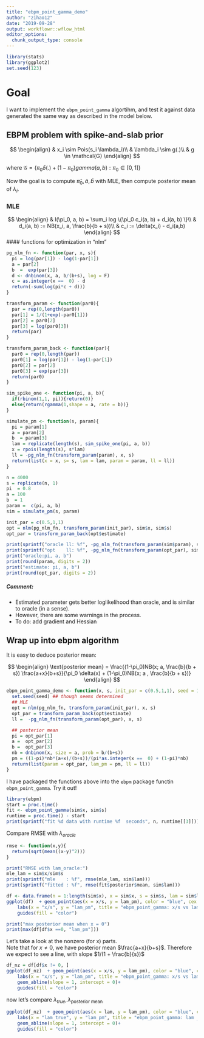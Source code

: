 ```yaml
---
title: "ebpm_point_gamma_demo"
author: "zihao12"
date: "2019-09-28"
output: workflowr::wflow_html
editor_options:
  chunk_output_type: console
---
```


```r
library(stats)
library(ggplot2)
set.seed(123)
```


# Goal
I want to implement the `ebpm_point_gamma` algortihm, and test it against data generated the same way as described in the model below. 

## EBPM problem with spike-and-slab prior
$$
\begin{align}
  & x_i \sim Pois(s_i \lambda_i)\\
  & \lambda_i \sim g(.)\\
  & g \in \mathcal{G}
\end{align}
$$

where $\mathcal{G} = \{\pi_0 \delta(.) + (1-\pi_0) gamma(a,b): \pi_0 \in  [0,1] \}$\

Now the goal is to compute  $\hat{\pi}_0,\hat{a}, \hat{b}$ with MLE, then compute posterior mean of $\lambda_i$. 

### MLE
$$
\begin{align}
  & l(\pi_0, a, b) = \sum_i log \{\pi_0 c_i(a, b) +  d_i(a, b) \}\\
  & d_i(a, b)  := NB(x_i, a, \frac{b}{b + s})\\
  & c_i  := \delta(x_i) - d_i(a,b)
\end{align}
$$
#### functions for optimization in "nlm"
```r
pg_nlm_fn <- function(par, x, s){
  pi = log(par[1]) - log(1-par[1])
  a = par[2]
  b  =  exp(par[3])
  d <- dnbinom(x, a, b/(b+s), log = F) 
  c = as.integer(x ==  0) - d
  return(-sum(log(pi*c + d)))
}

transform_param <- function(par0){
  par = rep(0,length(par0))
  par[1] = 1/(1+exp(-par0[1]))
  par[2] = par0[2]
  par[3] = log(par0[3])
  return(par)
}

transform_param_back <- function(par){
  par0 = rep(0,length(par))
  par0[1] = log(par[1]) - log(1-par[1])
  par0[2] = par[2]
  par0[3] = exp(par[3])
  return(par0)
}
```


```r
sim_spike_one <- function(pi, a, b){
  if(rbinom(1,1, pi)){return(0)}
  else{return(rgamma(1,shape = a, rate = b))}
}

simulate_pm <- function(s, param){
  pi = param[1]
  a = param[2]
  b  = param[3]
  lam = replicate(length(s), sim_spike_one(pi, a, b))
  x = rpois(length(s), s*lam)
  ll = -pg_nlm_fn(transform_param(param), x, s)
  return(list(x = x, s= s, lam = lam, param = param, ll = ll))
}
```

```r
n = 4000
s = replicate(n, 1)
pi  = 0.8
a = 100
b  = 1
param =  c(pi, a, b)
sim = simulate_pm(s, param)
```

```r
init_par = c(0.5,1,1)
opt = nlm(pg_nlm_fn, transform_param(init_par), sim$x, sim$s)
opt_par = transform_param_back(opt$estimate)
```

```r
print(sprintf("oracle ll: %f", -pg_nlm_fn(transform_param(sim$param), sim$x, sim$s)))
print(sprintf("opt    ll: %f", -pg_nlm_fn(transform_param(opt_par), sim$x, sim$s)))
print("oracle:pi, a, b")
print(round(param, digits = 2))
print("estimate: pi, a, b")
print(round(opt_par, digits = 2))

```


##### Comment:
* Estimated parameter gets better loglikelihood than oracle, and is similar to oracle (in a sense). 
* However, there are some warnings in the process. 
* To do: add gradient and Hessian

## Wrap up into ebpm algorithm
It is easy to deduce posterior mean:

$$
\begin{align}
  \text{posterior mean} = \frac{(1-\pi_0)NB(x; a, \frac{b}{b + s}) \frac{a+x}{b+s}}{\pi_0 \delta(x) + (1-\pi_0)NB(x; a , \frac{b}{b + s})}
\end{align}
$$

```r
ebpm_point_gamma_demo <- function(x, s, init_par = c(0.5,1,1), seed = 123){
  set.seed(seed) ## though seems determined
  ## MLE
  opt = nlm(pg_nlm_fn, transform_param(init_par), x, s)
  opt_par = transform_param_back(opt$estimate)
  ll =  -pg_nlm_fn(transform_param(opt_par), x, s)

  ## posterior mean
  pi = opt_par[1]
  a =  opt_par[2]
  b =  opt_par[3]
  nb = dnbinom(x, size = a, prob = b/(b+s))
  pm = ((1-pi)*nb*(a+x)/(b+s))/(pi*as.integer(x ==  0) + (1-pi)*nb)
  return(list(param = opt_par, lam_pm = pm, ll = ll))
}
```


I have packaged the functions above into the `ebpm` package functin `ebpm_point_gamma`. Try it out!
```r
library(ebpm)
start = proc.time()
fit <- ebpm_point_gamma(sim$x, sim$s)
runtime = proc.time() - start
print(sprintf("fit %d data with runtime %f  seconds", n, runtime[[3]]))
```

Compare RMSE with $\lambda_{oracle}$
```r
rmse <- function(x,y){
  return(sqrt(mean((x-y)^2)))
}

print("RMSE with lam_oracle:")
mle_lam = sim$x/sim$s
print(sprintf("mle    : %f", rmse(mle_lam, sim$lam)))
print(sprintf("fitted : %f", rmse(fit$posterior$mean, sim$lam)))
```


```r
df <- data.frame(n = 1:length(sim$x), x = sim$x, s = sim$s, lam = sim$lam, lam_pm = fit$posterior$mean)
ggplot(df)  + geom_point(aes(x = x/s, y = lam_pm), color = "blue", cex = 0.5) +
    labs(x = "x/s", y = "lam_pm", title = "ebpm_point_gamma: x/s vs lam_posterior_mean") +
    guides(fill = "color")
```

```r
print("max posterior mean when x = 0")
print(max(df[df$x ==0, "lam_pm"]))
```



Let's take a look at the nonzero (for x) parts.\
Note that for $x \neq 0$, we have posterior mean $\frac{a+x}{b+s}$. Therefore we expect to see a line, with slope $1/(1 + \frac{b}{s})$
```r
df_nz = df[df$x != 0, ]
ggplot(df_nz)  + geom_point(aes(x = x/s, y = lam_pm), color = "blue", cex = 0.5) +
    labs(x = "x/s", y = "lam_pm", title = "ebpm_point_gamma: x/s vs lam_posterior_mean") +
    geom_abline(slope = 1, intercept = 0)+
    guides(fill = "color")
```

now let's compare $\lambda_{true}, \lambda_{\text{posterior mean}}$
```r
ggplot(df_nz)  + geom_point(aes(x = lam, y = lam_pm), color = "blue", cex = 0.5) +
    labs(x = "lam_true", y = "lam_pm", title = "ebpm_point_gamma: lam _true lam_posterior_mean") +
    geom_abline(slope = 1, intercept = 0)+
    guides(fill = "color")
```




